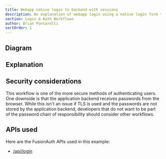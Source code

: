 ```yaml
---
title: Webapp native login to backend with sessions
description: An explanation of webapp login using a native login form that submits to the application backend with server-side sessions
section: Login & Auth Workflows
author: Brian Pontarelli
sortOrder: 1
---
```


<Intro/>

## Diagram

<Legend/>

<Diagram/>

## Explanation

<OrderedList>
  <Step1/>
  <Step2/>
  <Step3/>
  <Step4/>
  <Step5/>
  <Step6/>
  <Step7/>
  <Step8/>
  <Step9/>
  <Step10/>
</OrderedList>

## Security considerations

This workflow is one of the more secure methods of authenticating users. One downside is that the application backend receives passwords from the browser. While this isn't an issue if TLS is used and the passwords are not stored by the application backend, developers that do not want to be part of the password chain of responsibility should consider other workflows.

## APIs used

Here are the FusionAuth APIs used in this example:

* [/api/login](/docs/v1/tech/apis/login#authenticate-a-user)
